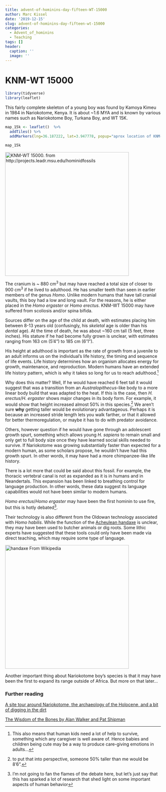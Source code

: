 ```yaml
---
title: advent-of-hominins-day-fifteen-WT-15000
author: Marc Kissel
date: '2019-12-15'
slug: advent-of-hominins-day-fifteen-wt-15000
categories:
  - Advent_of_hominins
  - Teaching
tags: []
header:
  caption: ''
  image: ''
---
```


# KNM-WT 15000


```r
library(tidyverse)
library(leaflet)
```


This fairly complete skeleton of a young boy was found by Kamoya Kimeu in 1984 in Nariokotome, Kenya. It is about ~1.6 MYA and is known by various names such as Nariokotome Boy, Turkana Boy, and WT 15K.

```r

map_15k <- leaflet()  %>% 
  addTiles() %>%  
  addMarkers(lng=36.187222, lat=3.947778, popup="aprox location of KNM-WT-15000") %>% setView(lng=36, lat=3.9, zoom = 2)

map_15k
```


<img src="/img/15k.jpg" title =  "KNM-WT 15000. from http://projects.leadr.msu.edu/hominidfossils" width = "400" height = "400" >

The cranium is ~ 880 cm^3^ but may have reached a total size of closer to 900 cm^3^ if he lived to adulthood. He has smaller teeth than seen in earlier members of the genus *Homo*. Unlike modern humans that have tall cranial vaults, this boy had a low and long vault. For the reasons, he is either placed in the *Homo ergaster* or *Homo erectus*. KNM-WT 15000 may have suffered from scoliosis and/or spina bifida.


Sources differ on the age of the child at death, with estimates placing him between 8-13 years old (confusingly, his *skeletal* age is older than his *dental* age). At the time of death, he was about ~160 cm tall (5 feet, three inches). His stature if he had become fully grown is unclear, with estimates ranging from 163 cm (5'4") to 185 cm (6'1"). 


His height at adulthood is important as the rate of growth from a juvenile to an adult informs us on the individual’s life history, the timing and sequence of life events. Life history determines how an organism allocates energy for growth, maintenance, and reproduction. Modern humans have an extended life history pattern, which is why it takes so long for us to reach adulthood.^[This also means that human kids need a lot of help to survive, something which any caregiver is well aware of. Hence babies and children being cute may be a way to produce care-giving emotions in adults...]


Why does this matter? Well, If he would have reached 6 feet tall it would suggest that was a transition from an *Australopithecus*-like body to a more linear body build that was adapted to the heat. If this is the case, then *H. erectus*/*H. ergaster* shows major changes in its body form. For example, it would show that height increased almost 50% in this species.^[to put that into perspective, someone 50% taller than me would be 8'6".] We aren’t sure **why** getting taller would be evolutionary advantageous. Perhaps it is because an increased stride length lets you walk farther, or that it allowed for better thermoregulation, or maybe it has to do with predator avoidance. 


Others, however question if he would have gone through an adolescent growth spurt, something which allows young *H. sapiens* to remain small and only get to full body size once they have learned social skills needed to survive. If Nariokotome  was growing substantially faster than expected for a modern human, as some scholars propose, he wouldn’t have had this growth spurt. In other words, it may have had a more chimpanzee-like life history.


There is a lot more that could be said about this fossil. For example, the thoracic vertebral canal is not as expanded as it is in humans and in Neandertals. This expansion has been linked to breathing control for  language production.  In other words, these data suggest its language capabilities would not have been similar to modern humans. 


*Homo erectus*/*Homo ergaster* may have been the first hominin to use fire, but this is hotly debated^[I’m not going to fan the flames of the debate here, but let’s just say that this has sparked a lot of  research that shed light on some important aspects of human behavior]. 

Their technology is also different from the Oldowan technology associated with *Homo habilis*. While the function of the [Acheulean handaxe](https://en.wikipedia.org/wiki/Acheulean) is unclear, they may have been used to butcher animals or dig roots. Some lithic experts have suggested that these tools could only have been made via direct teaching, which may require some type of language.


<img src="/img/handaxe_wiki-thumbnail.jpg" title =  "handaxe From Wikipedia" width = "400" height = "400" >


Another important thing about Nariokotome boy's species is that it may have been the first to expand its range outside of Africa. But more on that later...



### Further reading

[A site tour around Nariokotome, the archaeology of the Holocene, and a bit of digging in the dirt](http://www.turkanabasin.org/2016/04/a-site-tour-around-nariokotome-the-archaeology-of-the-holocene-and-a-bit-of-digging-in-the-dirt/)

[The Wisdom of the Bones by Alan Walker and Pat Shipman](https://www.penguinrandomhouse.com/books/184866/the-wisdom-of-the-bones-by-alan-walker-and-pat-shipman/)




